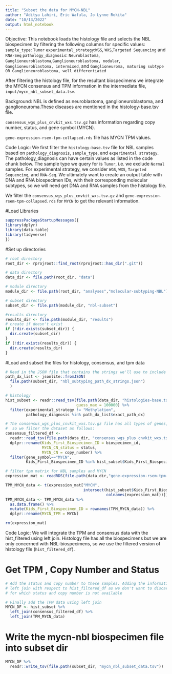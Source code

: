 ```yaml
---
title: "Subset the data for MYCN-NBL"
author: "Aditya Lahiri, Eric Wafula, Jo Lynne Rokita"
date: "10/13/2022"
output: html_notebook
---
```

Objective: This notebook loads the histology file and selects the NBL biospecimen by filtering the
following columns for specific values:
`sample_type`: `Tumor`
`experimental_strategy`:`WGS`, `WXS`,`Targeted Sequencing` and `RNA-Seq`
`pathology_diagnosis`: `Neuroblastoma`, `Ganglioneuroblastoma`,`Ganglioneuroblastoma, nodular`,
`Ganglioneuroblastoma, intermixed`, and 
`Ganglioneuroma, maturing subtype OR Ganglioneuroblastoma, well differentiated`

After filtering the histology file, for the resultant biospecimens we integrate the MYCN consensus 
and TPM information in the intermediate file, `input/mycn_nbl_subset_data.tsv`.

Background: 
NBL is defined as neuroblastoma, ganglioneuroblastoma, and ganglioneuroma.These diseases are 
mentioned in the histology-base.tsv file. 

`consensus_wgs_plus_cnvkit_wxs.tsv.gz` has information regarding copy number, status, and 
gene symbol (MYCN). 

`gene-expression-rsem-tpm-collapsed.rds` file has MYCN TPM values.

Code Logic: 
We first filter the `histology-base.tsv` file for NBL samples based on `pathology_diagnosis`, 
`sample_type`, and `experimental strategy`. The pathology_diagnosis can have certain values as listed in the code chunk below. The sample type we query for is `Tumor`, i.e. we exclude `Normal` samples. 
For experimental strategy, we consider `WGS`, `WXS`, `Targeted Sequencing`, and `RNA-Seq`. We ultimately want to create an output table with DNA and RNA biospecimen IDs, with their corresponding molecular subtypes, so we will need get DNA and RNA samples from the histology file. 

We filter the `consensus_wgs_plus_cnvkit_wxs.tsv.gz` and `gene-expression-rsem-tpm-collapsed.rds` for
`MYCN` to get the relevant information. 

#Load Libraries

```r
suppressPackageStartupMessages({
library(dplyr)
library(data.table)
library(tidyverse)
})
```

#Set up directories
```r
# root directory
root_dir <- rprojroot::find_root(rprojroot::has_dir(".git"))

# data directory
data_dir <- file.path(root_dir, "data")

# module directory
module_dir <- file.path(root_dir, "analyses","molecular-subtyping-NBL")

# subset directory
subset_dir <- file.path(module_dir, "nbl-subset")

#results directory
results_dir <- file.path(module_dir, "results")
# create if doesn't exist
if (!dir.exists(subset_dir)) {
  dir.create(subset_dir)
}
if (!dir.exists(results_dir)) {
  dir.create(results_dir)
}
```

#Load and subset the files for histology, consensus, and tpm data
```r
# Read in the JSON file that contains the strings we'll use to include
path_dx_list <- jsonlite::fromJSON(
  file.path(subset_dir, "nbl_subtyping_path_dx_strings.json")
  )

# histology
hist_subset <- readr::read_tsv(file.path(data_dir, "histologies-base.tsv"),
                               guess_max = 100000) %>%
  filter(experimental_strategy != "Methylation",
         pathology_diagnosis %in% path_dx_list$exact_path_dx)

# The consensus_wgs_plus_cnvkit_wxs.tsv.gz file has all types of genes, we just need MYCN, 
#  so we filter the dataset as follows:
consensus_filtered_df <- 
  readr::read_tsv(file.path(data_dir, "consensus_wgs_plus_cnvkit_wxs.tsv.gz")) %>%
  dplyr::rename(Kids_First_Biospecimen_ID = biospecimen_id,
                MYCN_CN_status = status,
                MYCN_CN = copy_number) %>%
  filter(gene_symbol=="MYCN",
         Kids_First_Biospecimen_ID %in% hist_subset$Kids_First_Biospecimen_ID)

# filter tpm matrix for NBL samples and MYCN
expression_mat <- readRDS(file.path(data_dir,"gene-expression-rsem-tpm-collapsed.rds")) 

TPM_MYCN_data <- t(expression_mat["MYCN", 
                                  intersect(hist_subset$Kids_First_Biospecimen_ID, 
                                            colnames(expression_mat))]) 
TPM_MYCN_data <- TPM_MYCN_data %>%
  as.data.frame() %>%
  mutate(Kids_First_Biospecimen_ID = rownames(TPM_MYCN_data)) %>%
  dplyr::rename(MYCN_TPM = MYCN)

rm(expression_mat)
```

Code Logic:
We will integrate the TPM and consensus data with the hist_filtered using left join. Histology file 
has all the biospecimens but we are only concerned with NBL-biospecimens, so we use the filtered 
version of histology file (`hist_filtered_df`). 

# Get TPM , Copy Number and Status
```r
# Add the status and copy number to these samples. Adding the information if available, so we do a 
# left join with respect to hist_filtered_df as we don't want to discard any biospecimen of MYCN-NBL
# for which status and copy number is not available

# Finally add the TPM data using left join
MYCN_DF <- hist_subset %>%
  left_join(consensus_filtered_df) %>%
  left_join(TPM_MYCN_data)
```

# Write the mycn-nbl biospecimen file into subset dir
```r
MYCN_DF %>% 
  readr::write_tsv(file.path(subset_dir, "mycn_nbl_subset_data.tsv"))
```
